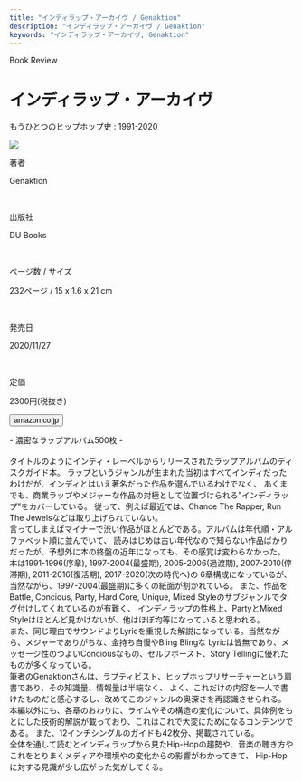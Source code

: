 ```yaml
---
title: "インディラップ・アーカイヴ / Genaktion"
description: "インディラップ・アーカイヴ / Genaktion"
keywords: "インディラップ・アーカイヴ, Genaktion"
---
```



<Row>
  <Column colMd={"12"} colLg={"12"} noGutterMdLeft="">
    <p className="largeP">Book Review</p>
    <h1 className="h1-no-bottom-margin">インディラップ・アーカイヴ</h1>
        <p className="largeP">もうひとつのヒップホップ史 : 1991-2020</p>
  </Column>
</Row>

<Row>
<Column colMd={"3"} colLg={"4"} noGutterMdLeft="">

  <img src="../../images/books/indieraparchive.jpg" />

</Column>
<Column colMd={"4"} colLg={"8"} noGutterMdLeft="">
  <div>
    <p>著者</p>
    <p className="largeP">
      Genaktion
    </p>
    <br/>
    <p>出版社</p>
    <p className="largeP">
      DU Books
    </p>
    <br/>
    <p>ページ数 / サイズ</p>
    <p className="largeP">
      232ページ / 15 x 1.6 x 21 cm 
    </p>
    <br/>
    <p>発売日</p>
    <p className="largeP">
      2020/11/27
    </p>
    <br/>
    <p>定価</p>
    <p className="largeP">
      2300円(税抜き)
    </p>
    <div>
    <Button href="https://amzn.to/2RnUkVg" kind="primary" size="small" renderIcon={ArrowUpRight24}>
      amazon.co.jp
    </Button>
    </div>
  </div>
</Column>
</Row>

<Row>
  <Column colMd={"8"} colLg={"8"} noGutterMdLeft="">
    <p>
      - 濃密なラップアルバム500枚 -
      <br /><br />
      タイトルのようにインディ・レーベルからリリースされたラップアルバムのディスクガイド本。
      ラップというジャンルが生まれた当初はすべてインディだったわけだが、インディとはいえ著名だった作品を選んでいるわけでなく、
      あくまでも、商業ラップやメジャーな作品の対極として位置づけられる"インディラップ"をカバーしている。
      従って、例えば最近では、Chance The Rapper, Run The Jewelsなどは取り上げられていない。
      <br />
      言ってしまえばマイナーで渋い作品がほとんどである。アルバムは年代順・アルファベット順に並んでいて、
      読みはじめは古い年代なので知らない作品ばかりだったが、予想外に本の終盤の近年になっても、その感覚は変わらなかった。
      <br />
      本は1991-1996(序章), 1997-2004(最盛期), 2005-2006(過渡期), 2007-2010(停滞期), 2011-2016(復活期), 2017-2020(次の時代へ)の
      6章構成になっているが、当然ながら、1997-2004(最盛期)に多くの紙面が割かれている。
      また、作品をBattle, Concious, Party, Hard Core, Unique, Mixed Styleのサブジャンルでタグ付けしてくれているのが有難く、
      インディラップの性格上、PartyとMixed Styleはほとんど見かけないが、他はほぼ均等になっていると思われる。
      <br />
      また、同じ理由でサウンドよりLyricを重視した解説になっている。当然ながら、メジャーでありがちな、金持ち自慢やBling Blingな
      Lyricは皆無であり、メッセージ性のつよいConciousなもの、セルフボースト、Story Tellingに優れたものが多くなっている。
      <br />
      筆者のGenaktionさんは、ラプティビスト、ヒップホップリサーチャーという肩書であり、その知識量、情報量は半端なく、
      よく、これだけの内容を一人で書けたものだと感心するし、改めてこのジャンルの奥深さを再認識させられる。
      <br />
      本編以外にも、各章のおわりに、ライムやその構造の変化について、具体例をもとにした技術的解説が載っており、これはこれで大変にためになるコンテンツである。
      また、12インチシングルのガイドも42枚分、掲載されている。
      <br />
      全体を通して読むとインディラップから見たHip-Hopの趨勢や、音楽の聴き方やこれをとりまくメディアや環境やの変化からの影響がわかってきて、
      Hip-Hopに対する見識が少し広がった気がしてくる。
      </p>
  </Column>
</Row>
